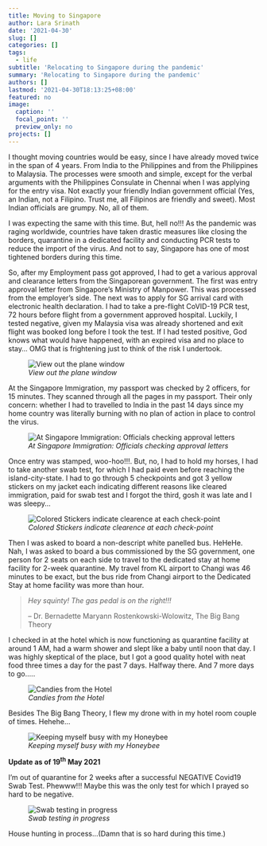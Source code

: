 ```yaml
---
title: Moving to Singapore
author: Lara Srinath
date: '2021-04-30'
slug: []
categories: []
tags: 
  - life
subtitle: 'Relocating to Singapore during the pandemic'
summary: 'Relocating to Singapore during the pandemic'
authors: []
lastmod: '2021-04-30T18:13:25+08:00'
featured: no
image:
  caption: ''
  focal_point: ''
  preview_only: no
projects: []
---
```


I thought moving countries would be easy, since I have already moved twice in the span of 4 years. From India to the Philippines and from the Philippines to Malaysia. The processes were smooth and simple, except for the verbal arguments with the Philippines Consulate in Chennai when I was applying for the entry visa. Not exactly your friendly Indian government official (Yes, an Indian, not a Filipino. Trust me, all Filipinos are friendly and sweet). Most Indian officials are grumpy. No, all of them.

I was expecting the same with this time. But, hell no!!! As the pandemic was raging worldwide, countries have taken drastic measures like closing the borders, quarantine in a dedicated facility and conducting PCR tests to reduce the import of the virus. And not to say, Singapore has one of most tightened borders during this time. 


So, after my Employment pass got approved, I had to get a various approval and clearance letters from the Singaporean government. The first was entry approval letter from Singapore’s Ministry of Manpower. This was processed from the employer's side. The next was to apply for SG arrival card with electronic health declaration. I had to take a pre-flight CoVID-19 PCR test, 72 hours before flight from a government approved hospital. Luckily, I tested negative, given my Malaysia visa was already shortened and exit flight was booked long before I took the test. If I had tested positive, God knows what would have happened, with an expired visa and no place to stay... OMG that is frightening just to think of the risk I undertook. 

![_View out the plane window_](C:/Users/laras/Documents/R/my_website/larasrinath/content/blog/2021-04-30-moving-to-singapore/landscape.jpg)

At the Singapore Immigration, my passport was checked by 2 officers, for 15 minutes. They scanned through all the pages in my passport. Their only concern: whether I had to travelled to India in the past 14 days since my home country was literally burning with no plan of action in place to control the virus. 

![_At Singapore Immigration: Officials checking approval letters_](C:/Users/laras/Documents/R/my_website/larasrinath/content/blog/2021-04-30-moving-to-singapore/immigration.jpg)

Once entry was stamped, woo-hoo!!!. But, no, I had to hold my horses, I had to take another swab test, for which I had paid even before reaching the island-city-state. I had to go through 5 checkpoints and got 3 yellow stickers on my jacket each indicating different reasons like cleared immigration, paid for swab test and I forgot the third, gosh it was late and I was sleepy...

![_Colored Stickers indicate clearence at each check-point_](C:/Users/laras/Documents/R/my_website/larasrinath/content/blog/2021-04-30-moving-to-singapore/covidtests.jpg)



Then I was asked to board a non-descript white panelled bus. HeHeHe. Nah, I was asked to board a bus commissioned by the SG government, one person for 2 seats on each side to travel to the dedicated stay at home facility for 2-week quarantine. My travel from KL airport to Changi was 46 minutes to be exact, but the bus ride from Changi airport to the Dedicated Stay at home facility was more than hour.

> *Hey squinty! The gas pedal is on the right!!!*  
>
– Dr. Bernadette Maryann Rostenkowski-Wolowitz, The Big Bang Theory

I checked in at the hotel which is now functioning as quarantine facility at around 1 AM, had a warm shower and slept like a baby until noon that day. I was highly skeptical of the place, but I got a good quality hotel with neat food three times a day for the past 7 days. Halfway there. And 7 more days to go.....



![_Candies from the Hotel_](C:/Users/laras/Documents/R/my_website/larasrinath/content/blog/2021-04-30-moving-to-singapore/halfway.jpg)

Besides The Big Bang Theory, I flew my drone with in my hotel room couple of times. Hehehe...

![_Keeping myself busy with my Honeybee_](C:/Users/laras/Documents/R/my_website/larasrinath/content/blog/2021-04-30-moving-to-singapore/drone.jpg)

**Update as of 19^th^ May 2021**

I'm out of quarantine for 2 weeks after a successful NEGATIVE Covid19 Swab Test. Phewww!!! Maybe this was the only test for which I prayed so hard to be negative. 

![_Swab testing in progress_](C:/Users/laras/Documents/R/my_website/larasrinath/content/blog/2021-04-30-moving-to-singapore/swabtest.jpg)


House hunting in process...(Damn that is so hard during this time.)
